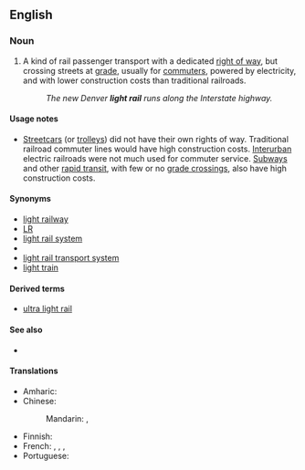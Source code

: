 ==English==
{{wikipedia|Light rail}}

===Noun===
{{en-noun}}

# {{lb|en|US|transport}} A kind of rail passenger transport with a dedicated [[right of way]], but crossing streets at [[grade]], usually for [[commuters]], powered by electricity, and with lower construction costs than traditional railroads.
#: ''The new Denver '''light rail''' runs along the Interstate highway.''

====Usage notes====
* [[streetcars|Streetcars]] (or [[trolleys]]) did not have their own rights of way. Traditional railroad commuter lines would have high construction costs. [[interurban|Interurban]] electric railroads were not much used for commuter service. [[subway|Subways]] and other [[rapid transit]], with few or no [[grade crossings]], also have high construction costs.

====Synonyms====
* [[light railway]] {{qualifier|British}}
* [[LR]] {{qualifier|abbreviation}}
* [[light rail system]]
* {{l|en|light rail transit}}
* [[light rail transport system]]
* [[light train]]

====Derived terms====
* [[ultra light rail]]

====See also====
* {{l|en|tramway}}

====Translations====
{{trans-top}}
* Amharic: {{t|am|ቀላል ባቡር|tr=k’elali baburi|sc=Ethi}}
* Chinese:
*: Mandarin: {{t+|cmn|輕軌}}, {{t+|cmn|轻轨|tr=qīngguǐ}}
{{trans-mid}}
* Finnish: {{t-needed|fi}}
* French: {{t|fr|train léger}} {{gloss|light train}}, {{t|fr|système léger sur rail}} {{gloss|light rail system}}, {{t|fr|système de transport léger sur rail}} {{gloss|light rail transport system}}, {{t|fr|transit léger sur rail}}
* Portuguese: {{t-needed|pt}}
{{trans-bottom}}